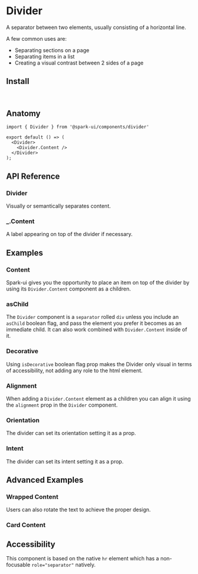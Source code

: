


<Meta of={stories} />

# Divider

A separator between two elements, usually consisting of a horizontal line.

A few common uses are:

- Separating sections on a page
- Separating items in a list
- Creating a visual contrast between 2 sides of a page

<Canvas of={stories.Default} />

## Install

```sh
npm install @spark-ui/components
```

## Anatomy

```tsx
import { Divider } from '@spark-ui/components/divider'

export default () => (
  <Divider>
    <Divider.Content />
  </Divider>
);
```

## API Reference

### Divider

Visually or semantically separates content.

<ArgTypes of={Divider} />

### _.Content

A label appearing on top of the divider if necessary.

<ArgTypes of={Divider.Content} />


## Examples

### Content

Spark-ui gives you the opportunity
to place an item on top of the divider by using its `Divider.Content` component as a children.

<Canvas of={stories.Content} />

### asChild

The `Divider` component is a `separator` rolled `div` unless you include an `asChild` boolean flag, and pass the element you prefer it becomes as an immediate child.
It can also work combined with `Divider.Content` inside of it.

<Canvas of={stories.asChild} />

### Decorative

Using `isDecorative` boolean flag prop makes the Divider only visual in terms of accessibility, not adding any role to the html element.

<Canvas of={stories.Decorative} />

### Alignment

When adding a `Divider.Content` element as a children you can align it using the `alignment` prop in the `Divider` component.

<Canvas of={stories.Alignment} />

### Orientation

The divider can set its orientation setting it as a prop.

<Canvas of={stories.Orientation} />

### Intent

The divider can set its intent setting it as a prop.

<Canvas of={stories.Intent} />

## Advanced Examples

### Wrapped Content

Users can also rotate the text to achieve the proper design.

<Canvas of={stories.WrappedContent} />

### Card Content

<Canvas of={stories.Card} />

## Accessibility

<A11yReport of="divider" />

This component is based on the native <code>hr</code> element which has a non-focusable `role="separator"` natively.
